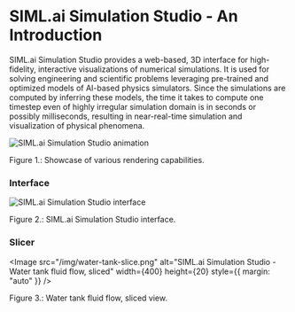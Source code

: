 
# SIML.ai Simulation Studio - An Introduction

SIML.ai Simulation Studio provides a web-based, 3D interface for high-fidelity, interactive visualizations 
of numerical simulations. It is used for solving engineering and scientific problems leveraging 
pre-trained and optimized models of AI-based physics simulators. Since the simulations are computed by 
inferring these models, the time it takes to compute one timestep even of highly irregular simulation 
domain is in seconds or possibly milliseconds, resulting in near-real-time simulation and visualization of 
physical phenomena.

![SIML.ai Simulation Studio animation](/img/simlai-simulation-studio.gif)
<figcaption style={{ textAlign: "center", fontSize: "0.7rem", marginBottom: "1rem" }}>
    Figure 1.: Showcase of various rendering capabilities.
</figcaption>

### Interface

![SIML.ai Simulation Studio interface](/img/simlai-simulation-studio-water-tank.png)
<figcaption style={{ textAlign: "center", fontSize: "0.7rem", marginBottom: "1rem" }}>
    Figure 2.: SIML.ai Simulation Studio interface.
</figcaption>

### Slicer

<Image
    src="/img/water-tank-slice.png"
    alt="SIML.ai Simulation Studio - Water tank fluid flow, sliced"
    width={400}
    height={20}
    style={{ margin: "auto" }}
/>
<figcaption style={{ textAlign: "center", fontSize: "0.7rem", marginBottom: "1rem" }}>
    Figure 3.: Water tank fluid flow, sliced view.
</figcaption>